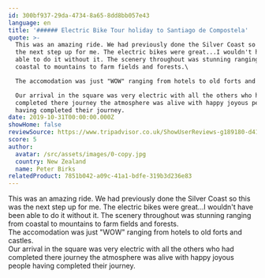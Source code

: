 ```yaml
---
id: 300bf937-29da-4734-8a65-8dd8bb057e43
language: en
title: '###### Electric Bike Tour holiday to Santiago de Compostela'
quote: >-
  This was an amazing ride. We had previously done the Silver Coast so this was
  the next step up for me. The electric bikes were great...I wouldn't have been
  able to do it without it. The scenery throughout was stunning ranging from
  coastal to mountains to farm fields and forests.\

  The accomodation was just "WOW" ranging from hotels to old forts and castles.\

  Our arrival in the square was very electric with all the others who had
  completed there journey the atmosphere was alive with happy joyous people
  having completed their journey.
date: 2019-10-31T00:00:00.000Z
showHome: false
reviewSource: https://www.tripadvisor.co.uk/ShowUserReviews-g189180-d4105907-r722735452-Top_Bike_tours_Portugal-Porto_Porto_District_Northern_Portugal.html
score: 5
author:
  avatar: /src/assets/images/0-copy.jpg
  country: New Zealand
  name: Peter Birks
relatedProduct: 7851b042-a09c-41a1-bdfe-319b3d236e83
---
```


This was an amazing ride. We had previously done the Silver Coast so this was
the next step up for me. The electric bikes were great...I wouldn't have been
able to do it without it. The scenery throughout was stunning ranging from
coastal to mountains to farm fields and forests.\
The accomodation was just "WOW" ranging from hotels to old forts and castles.\
Our arrival in the square was very electric with all the others who had
completed there journey the atmosphere was alive with happy joyous people having
completed their journey.
